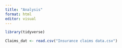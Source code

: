 ```yaml
---
title: "Analysis"
format: html
editor: visual
---
```


```r
library(tidyverse)
```

```r
Claims_dat <- read.csv("Insurance claims data.csv")
```